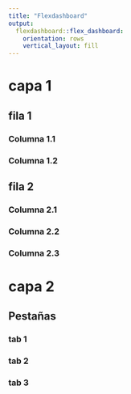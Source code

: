 ```yaml
---
title: "Flexdashboard"
output:
  flexdashboard::flex_dashboard:
    orientation: rows
    vertical_layout: fill
---
```


# capa 1 

## fila 1
### Columna 1.1 {data-width=3}
### Columna 1.2 {data-width=6}

## fila 2
### Columna 2.1
### Columna 2.2
### Columna 2.3

# capa 2 

## Pestañas {.tabset}
### tab 1
### tab 2
### tab 3











